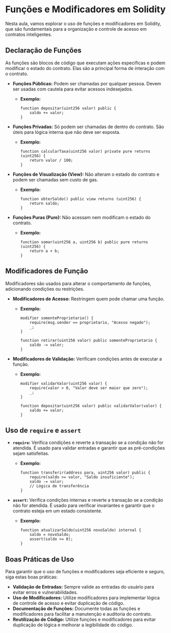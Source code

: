 # Funções e Modificadores em Solidity

Nesta aula, vamos explorar o uso de funções e modificadores em Solidity, que são fundamentais para a organização e controle de acesso em contratos inteligentes.

## Declaração de Funções

As funções são blocos de código que executam ações específicas e podem modificar o estado do contrato. Elas são a principal forma de interação com o contrato.

- **Funções Públicas:** Podem ser chamadas por qualquer pessoa. Devem ser usadas com cautela para evitar acessos indesejados.

  - **Exemplo:**
    ```solidity
    function depositar(uint256 valor) public {
        saldo += valor;
    }
    ```

- **Funções Privadas:** Só podem ser chamadas de dentro do contrato. São úteis para lógica interna que não deve ser exposta.

  - **Exemplo:**
    ```solidity
    function calcularTaxa(uint256 valor) private pure returns (uint256) {
        return valor / 100;
    }
    ```

- **Funções de Visualização (View):** Não alteram o estado do contrato e podem ser chamadas sem custo de gas.

  - **Exemplo:**
    ```solidity
    function obterSaldo() public view returns (uint256) {
        return saldo;
    }
    ```

- **Funções Puras (Pure):** Não acessam nem modificam o estado do contrato.
  - **Exemplo:**
    ```solidity
    function somar(uint256 a, uint256 b) public pure returns (uint256) {
        return a + b;
    }
    ```

## Modificadores de Função

Modificadores são usados para alterar o comportamento de funções, adicionando condições ou restrições.

- **Modificadores de Acesso:** Restringem quem pode chamar uma função.

  - **Exemplo:**

    ```solidity
    modifier somenteProprietario() {
        require(msg.sender == proprietario, "Acesso negado");
        _;
    }

    function retirar(uint256 valor) public somenteProprietario {
        saldo -= valor;
    }
    ```

- **Modificadores de Validação:** Verificam condições antes de executar a função.

  - **Exemplo:**

    ```solidity
    modifier validarValor(uint256 valor) {
        require(valor > 0, "Valor deve ser maior que zero");
        _;
    }

    function depositar(uint256 valor) public validarValor(valor) {
        saldo += valor;
    }
    ```

## Uso de `require` e `assert`

- **`require`:** Verifica condições e reverte a transação se a condição não for atendida. É usado para validar entradas e garantir que as pré-condições sejam satisfeitas.

  - **Exemplo:**
    ```solidity
    function transferir(address para, uint256 valor) public {
        require(saldo >= valor, "Saldo insuficiente");
        saldo -= valor;
        // Lógica de transferência
    }
    ```

- **`assert`:** Verifica condições internas e reverte a transação se a condição não for atendida. É usado para verificar invariantes e garantir que o contrato esteja em um estado consistente.
  - **Exemplo:**
    ```solidity
    function atualizarSaldo(uint256 novoSaldo) internal {
        saldo = novoSaldo;
        assert(saldo >= 0);
    }
    ```

## Boas Práticas de Uso

Para garantir que o uso de funções e modificadores seja eficiente e seguro, siga estas boas práticas:

- **Validação de Entradas:** Sempre valide as entradas do usuário para evitar erros e vulnerabilidades.
- **Uso de Modificadores:** Utilize modificadores para implementar lógica de controle de acesso e evitar duplicação de código.
- **Documentação de Funções:** Documente todas as funções e modificadores para facilitar a manutenção e auditoria do contrato.
- **Reutilização de Código:** Utilize funções e modificadores para evitar duplicação de lógica e melhorar a legibilidade do código.
